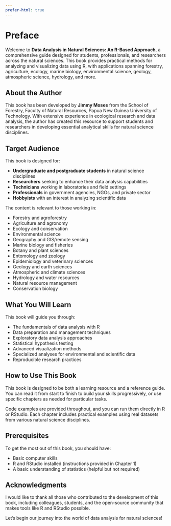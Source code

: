 ```yaml
---
prefer-html: true
---
```


# Preface {.unnumbered}

Welcome to **Data Analysis in Natural Sciences: An R-Based Approach**, a comprehensive guide designed for students, professionals, and researchers across the natural sciences. This book provides practical methods for analyzing and visualizing data using R, with applications spanning forestry, agriculture, ecology, marine biology, environmental science, geology, atmospheric science, hydrology, and more.

## About the Author

This book has been developed by **Jimmy Moses** from the School of Forestry, Faculty of Natural Resources, Papua New Guinea University of Technology. With extensive experience in ecological research and data analysis, the author has created this resource to support students and researchers in developing essential analytical skills for natural science disciplines.

## Target Audience

This book is designed for:

- **Undergraduate and postgraduate students** in natural science disciplines
- **Researchers** seeking to enhance their data analysis capabilities
- **Technicians** working in laboratories and field settings
- **Professionals** in government agencies, NGOs, and private sector
- **Hobbyists** with an interest in analyzing scientific data

The content is relevant to those working in:

- Forestry and agroforestry
- Agriculture and agronomy
- Ecology and conservation
- Environmental science
- Geography and GIS/remote sensing
- Marine biology and fisheries
- Botany and plant sciences
- Entomology and zoology
- Epidemiology and veterinary sciences
- Geology and earth sciences
- Atmospheric and climate sciences
- Hydrology and water resources
- Natural resource management
- Conservation biology

## What You Will Learn

This book will guide you through:

- The fundamentals of data analysis with R
- Data preparation and management techniques
- Exploratory data analysis approaches
- Statistical hypothesis testing
- Advanced visualization methods
- Specialized analyses for environmental and scientific data
- Reproducible research practices

## How to Use This Book

This book is designed to be both a learning resource and a reference guide. You can read it from start to finish to build your skills progressively, or use specific chapters as needed for particular tasks.

Code examples are provided throughout, and you can run them directly in R or RStudio. Each chapter includes practical examples using real datasets from various natural science disciplines.

## Prerequisites

To get the most out of this book, you should have:

- Basic computer skills
- R and RStudio installed (instructions provided in Chapter 1)
- A basic understanding of statistics (helpful but not required)

## Acknowledgments {.unnumbered}

I would like to thank all those who contributed to the development of this book, including colleagues, students, and the open-source community that makes tools like R and RStudio possible.

Let's begin our journey into the world of data analysis for natural sciences!
